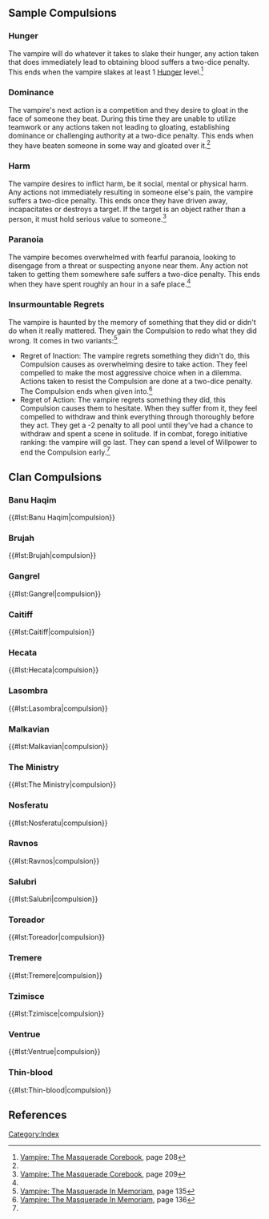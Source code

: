 ==Sample Compulsions==
=== Hunger===
The vampire will do whatever it takes to slake their hunger, any action taken that does immediately lead to obtaining blood suffers a two-dice penalty. This ends when the vampire slakes at least 1 [[Hunger system|Hunger]] level.<ref name=":0">[[Vampire: The Masquerade Corebook]], page 208</ref>
===Dominance===
The vampire's next action is a competition and they desire to gloat in the face of someone they beat. During this time they are unable to utilize teamwork or any actions taken not leading to gloating, establishing dominance or challenging authority at a two-dice penalty. This ends when they have beaten someone in some way and gloated over it.<ref name=":0" />

===Harm===
The vampire desires to inflict harm, be it social, mental or physical harm. Any actions not immediately resulting in someone else's pain, the vampire suffers a two-dice penalty. This ends once they have driven away, incapacitates or destroys a target. If the target is an object rather than a person, it must hold serious value to someone.<ref name=":1">[[Vampire: The Masquerade Corebook]], page 209</ref>

===Paranoia===
The vampire becomes overwhelmed with fearful paranoia, looking to disengage from a threat or suspecting anyone near them. Any action not taken to getting them somewhere safe suffers a two-dice penalty. This ends when they have spent roughly an hour in a safe place.<ref name=":1" />

===Insurmountable Regrets===
The vampire is haunted by the memory of something that they did or didn't do when it really mattered. They gain the Compulsion to redo what they did wrong. It comes in two variants:<ref name="IM135">[[Vampire: The Masquerade In Memoriam]], page 135</ref>
* Regret of Inaction: The vampire regrets something they didn't do, this Compulsion causes as overwhelming desire to take action. They feel compelled to make the most aggressive choice when in a dilemma. Actions taken to resist the Compulsion are done at a two-dice penalty. The Compulsion ends when given into.<ref name="IM136">[[Vampire: The Masquerade In Memoriam]], page 136</ref>
* Regret of Action: The vampire regrets something they did, this Compulsion causes them to hesitate. When they suffer from it, they feel compelled to withdraw and think everything through thoroughly before they act. They get a -2 penalty to all pool until they've had a chance to withdraw and spent a scene in solitude. If in combat, forego initiative ranking: the vampire will go last. They can spend a level of Willpower to end the Compulsion early.<ref name="IM136" />


==Clan Compulsions==
===Banu Haqim===
{{#lst:Banu Haqim|compulsion}}

===Brujah===
{{#lst:Brujah|compulsion}}

===Gangrel===
{{#lst:Gangrel|compulsion}}

===Caitiff===
{{#lst:Caitiff|compulsion}}

===Hecata===
{{#lst:Hecata|compulsion}}

===Lasombra===
{{#lst:Lasombra|compulsion}}

===Malkavian===
{{#lst:Malkavian|compulsion}}

===The Ministry===
{{#lst:The Ministry|compulsion}}

===Nosferatu===
{{#lst:Nosferatu|compulsion}}

===Ravnos===
{{#lst:Ravnos|compulsion}}

===Salubri===
{{#lst:Salubri|compulsion}}

===Toreador===
{{#lst:Toreador|compulsion}}

===Tremere===
{{#lst:Tremere|compulsion}}

===Tzimisce===
{{#lst:Tzimisce|compulsion}}

===Ventrue===
{{#lst:Ventrue|compulsion}}

===Thin-blood===
{{#lst:Thin-blood|compulsion}}
{{Template:GameConceptsNavbox}}
[[Category:Index]]

== References ==
